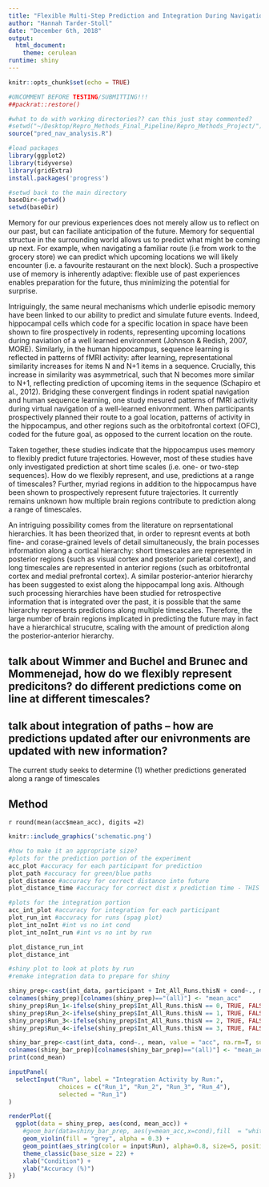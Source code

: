 ```yaml
---
title: "Flexible Multi-Step Prediction and Integration During Navigation"
author: "Hannah Tarder-Stoll"
date: "December 6th, 2018"
output: 
  html_document:
    theme: cerulean 
runtime: shiny
---
```


```r
knitr::opts_chunk$set(echo = TRUE)

#UNCOMMENT BEFORE TESTING/SUBMITTING!!!
##packrat::restore()

#what to do with working directories?? can this just stay commented?
#setwd("~/Desktop/Repro_Methods_Final_Pipeline/Repro_Methods_Project/")
source("pred_nav_analysis.R")

#load packages
library(ggplot2)
library(tidyverse)
library(gridExtra)
install.packages('progress')

#setwd back to the main directory
baseDir<-getwd()
setwd(baseDir)
```

Memory for our previous experiences does not merely allow us to reflect on our past, but can faciliate anticipation of the future. Memory for sequential structue in the surrounding world allows us to predict what might be coming up next. For example, when navigating a familiar route (i.e from work to the grocery store) we can predict which upcoming locations we will likely encounter (i.e. a favourite restaurant on the next block). Such a prospective use of memory is inherently adaptive: flexible use of past experiences enables preparation for the future, thus minimizing the potential for surprise.

Intriguingly, the same neural mechanisms which underlie episodic memory have been linked to our ability to predict and simulate future events. Indeed, hippocampal cells which code for a specific location in space have been shown to fire prospectively in rodents, representing upcoming locations during naviation of a well learned environment (Johnson & Redish, 2007, MORE). Similarly, in the human hippocampus, sequence learning  is reflected in patterns of fMRI activity: after learning, representational similarity increases for items N and N+1 items in a sequence. Crucially, this increase in similarity was asymmetrical, such that N becomes more similar to N+1, reflecting prediction of upcoming items in the sequence (Schapiro et al., 2012). Bridging these convergent findings in rodent spatial navigation and human sequence learning, one study mesured patterns of fMRI activity during virtual navigation of a well-learned enivonrment. When participants prospectively planned their route to a goal location, patterns of activity in the hippocampus, and other regions such as the orbitofrontal cortext (OFC), coded for the future goal, as opposed to the current location on the route. 

Taken together, these studies indicate that the hippocampus uses memory to flexibly predict future trajectories. However, most of these studies have only investigated prediction at short time scales (i.e. one- or two-step sequences). How do we flexibly represent, and use, predictions at a range of timescales? Further, myriad regions in addition to the hippocampus have been shown to prospectively represent future trajectories. It currently remains unknown how multiple brain regions contribute to prediction along a range of timescales. 

An intriguing possibility comes from the literature on reprsentational hierarchies. It has been theorized that, in order to represnt events at both fine- and corase-grained levels of detail simultaneously, the brain pocesses information along a cortical hierarchy: short timescales are represented in posterior regions (such as visual cortex and posterior parietal cortext), and long timescales are represented in anterior regions (such as orbitofrontal cortex and medial prefrontal cortex). A similar posterior-anterior hierarchy has been suggested to exist along the hippocampal long axis. Although such processing hierarchies have been studied for retrospective information that is integrated over the past, it is possible that the same hierarchy represents predictions along multiple timescales. Therefore, the large number of brain regions implicated in predicting the future may in fact have a hierarchical strucutre, scaling with the amount of prediction along the posterior-anterior hierarchy. 

## talk about Wimmer and Buchel and Brunec and Mommenejad, how do we flexibly represent predicitons? do different predictions come on line at different timescales?
## talk about integration of paths -- how are predictions updated after our enivronments are updated with new information?

The current study seeks to determine (1) whether predictions generated along a range of timescales 



  
## Method
  
  `r round(mean(acc$mean_acc), digits =2)` 

```r
knitr::include_graphics('schematic.png')
```

```r
#how to make it an appropriate size?
#plots for the prediction portion of the experiment
acc_plot #accuracy for each participant for prediction
plot_path #accuracy for green/blue paths
plot_distance #accuracy for correct distance into future
plot_distance_time #accuracy for correct dist x prediction time - THIS IS THE RIGHT SIZE, DO THIS FOR THE INT PLOTS

```


```r
#plots for the integration portion
acc_int_plot #accuracy for integration for each participant
plot_run_int #accuracy for runs (spag plot)
plot_int_noInt #int vs no int cond
plot_int_noInt_run #int vs no int by run

plot_distance_run_int
plot_distance_int
```

```r
#shiny plot to look at plots by run
#remake integration data to prepare for shiny

shiny_prep<-cast(int_data, participant + Int_All_Runs.thisN + cond~., mean, value = "acc", na.rm=T, subset = (cond != ""))
colnames(shiny_prep)[colnames(shiny_prep)=="(all)"] <- "mean_acc"
shiny_prep$Run_1<-ifelse(shiny_prep$Int_All_Runs.thisN == 0, TRUE, FALSE)
shiny_prep$Run_2<-ifelse(shiny_prep$Int_All_Runs.thisN == 1, TRUE, FALSE)
shiny_prep$Run_3<-ifelse(shiny_prep$Int_All_Runs.thisN == 2, TRUE, FALSE)
shiny_prep$Run_4<-ifelse(shiny_prep$Int_All_Runs.thisN == 3, TRUE, FALSE)

shiny_bar_prep<-cast(int_data, cond~., mean, value = "acc", na.rm=T, subset = (cond != ""))
colnames(shiny_bar_prep)[colnames(shiny_bar_prep)=="(all)"] <- "mean_acc"
print(cond_mean)

inputPanel(
  selectInput("Run", label = "Integration Activity by Run:",
              choices = c("Run_1", "Run_2", "Run_3", "Run_4"),
              selected = "Run_1")
)

renderPlot({
  ggplot(data = shiny_prep, aes(cond, mean_acc)) +
    #geom_bar(data=shiny_bar_prep, aes(y=mean_acc,x=cond),fill  = "white", color = "black", stat = "identity", width = 0.5) +
    geom_violin(fill = "grey", alpha = 0.3) +
    geom_point(aes_string(color = input$Run), alpha=0.8, size=5, position = position_jitter(w = 0.15, h = 0)) +
    theme_classic(base_size = 22) +
    xlab("Condition") +
    ylab("Accuracy (%)") 
})
```

